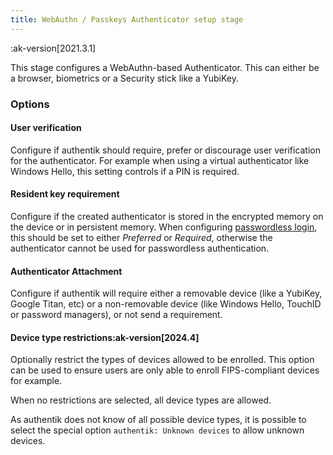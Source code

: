 ```yaml
---
title: WebAuthn / Passkeys Authenticator setup stage
---
```


:ak-version[2021.3.1]

This stage configures a WebAuthn-based Authenticator. This can either be a browser, biometrics or a Security stick like a YubiKey.

### Options

#### User verification

Configure if authentik should require, prefer or discourage user verification for the authenticator. For example when using a virtual authenticator like Windows Hello, this setting controls if a PIN is required.

#### Resident key requirement

Configure if the created authenticator is stored in the encrypted memory on the device or in persistent memory. When configuring [passwordless login](../identification/index.mdx#passwordless-flow), this should be set to either _Preferred_ or _Required_, otherwise the authenticator cannot be used for passwordless authentication.

#### Authenticator Attachment

Configure if authentik will require either a removable device (like a YubiKey, Google Titan, etc) or a non-removable device (like Windows Hello, TouchID or password managers), or not send a requirement.

#### Device type restrictions:ak-version[2024.4]

Optionally restrict the types of devices allowed to be enrolled. This option can be used to ensure users are only able to enroll FIPS-compliant devices for example.

When no restrictions are selected, all device types are allowed.

As authentik does not know of all possible device types, it is possible to select the special option `authentik: Unknown devices` to allow unknown devices.
